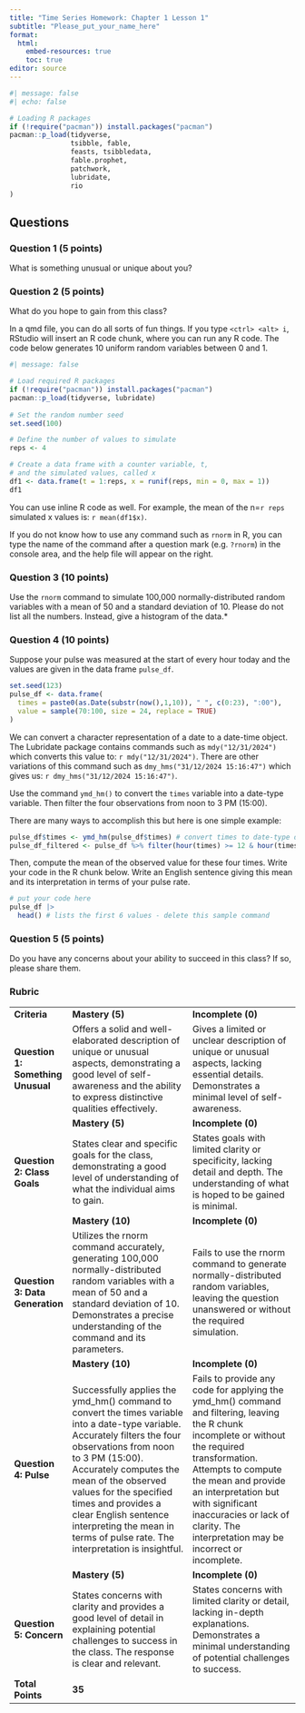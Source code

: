 ---
title: "Time Series Homework: Chapter 1 Lesson 1"
subtitle: "Please_put_your_name_here"
format: 
  html:
    embed-resources: true
    toc: true
editor: source
---

```{r}
#| message: false
#| echo: false

# Loading R packages
if (!require("pacman")) install.packages("pacman")
pacman::p_load(tidyverse, 
               tsibble, fable,
               feasts, tsibbledata,
               fable.prophet,
               patchwork,
               lubridate, 
               rio 
)
```

## Questions

### Question 1 (5 points)

What is something unusual or unique about you?

::: {.callout-note icon="false" title="Answer"}
<!-- Delete this and put your answer here. The three colons mark the end of your answer. -->
:::

### Question 2 (5 points)

What do you hope to gain from this class?

::: {.callout-note icon="false" title="Answer"}
<!-- Delete this and put your answer here. The three colons mark the end of your answer. -->
:::

<!-- The following tip can help you complete Exercise 3 -->

::: {.callout-tip title="Tip for Exercise 3"}
In a qmd file, you can do all sorts of fun things. If you type `<ctrl> <alt> i`, RStudio will insert an R code chunk, where you can run any R code. The code below generates 10 uniform random variables between 0 and 1.

```{r}
#| message: false

# Load required R packages
if (!require("pacman")) install.packages("pacman")
pacman::p_load(tidyverse, lubridate)
               
# Set the random number seed
set.seed(100)

# Define the number of values to simulate
reps <- 4

# Create a data frame with a counter variable, t, 
# and the simulated values, called x
df1 <- data.frame(t = 1:reps, x = runif(reps, min = 0, max = 1))
df1
```

You can use inline R code as well. For example, the mean of the n=`r reps` simulated x values is: `r mean(df1$x)`.

If you do not know how to use any command such as `rnorm` in R, you can type the name of the command after a question mark (e.g. `?rnorm`) in the console area, and the help file will appear on the right.
:::

### Question 3 (10 points)

Use the `rnorm` command to simulate 100,000 normally-distributed random variables with a mean of 50 and a standard deviation of 10. Please do not list all the numbers. Instead, give a histogram of the data.\*

::: {.callout-note icon="false" title="Answer"}
<!-- Delete this and put your answer here. The three colons mark the end of your answer. -->
:::

### Question 4 (10 points)

Suppose your pulse was measured at the start of every hour today and the values are given in the data frame `pulse_df`.

```{r}
set.seed(123)
pulse_df <- data.frame(
  times = paste0(as.Date(substr(now(),1,10)), " ", c(0:23), ":00"),
  value = sample(70:100, size = 24, replace = TRUE)
)
```

We can convert a character representation of a date to a date-time object. The Lubridate package contains commands such as `mdy("12/31/2024")` which converts this value to: `r mdy("12/31/2024")`. There are other variations of this command such as `dmy_hms("31/12/2024 15:16:47")` which gives us: `r dmy_hms("31/12/2024 15:16:47")`.

Use the command `ymd_hm()` to convert the `times` variable into a date-type variable. Then filter the four observations from noon to 3 PM (15:00).

There are many ways to accomplish this but here is one simple example:

```{r message=FALSE}
pulse_df$times <- ymd_hm(pulse_df$times) # convert times to date-type data
pulse_df_filtered <- pulse_df %>% filter(hour(times) >= 12 & hour(times) <= 15) # using the hour() function from lubridate we look at just the hour section of the 'times' variable and then filter to values between 12 and 15
```

Then, compute the mean of the observed value for these four times. Write your code in the R chunk below. Write an English sentence giving this mean and its interpretation in terms of your pulse rate.

::: {.callout-note icon="false" title="Answer"}
```{r}
# put your code here
pulse_df |>
  head() # lists the first 6 values - delete this sample command
```

<!-- Write an English sentence interpreting the mean, which includes an inline R chunk that gives its value. -->
:::

### Question 5 (5 points)

Do you have any concerns about your ability to succeed in this class? If so, please share them.

::: {.callout-note icon="false" title="Answer"}
<!-- Delete this and put your answer here. The three colons mark the end of your answer. -->
:::

### Rubric 

+----------------------------------------+--------------------------------------------------------------------------------------------------------------------------------------------------------------------------------------------------------------------------------------------------------------------------------------------------------------------------------------------------------------------------+------------------------------------------------------------------------------------------------------------------------------------------------------------------------------------------------------------------------------------------------------------------------------------------------------------------------+
| **Criteria**                           | **Mastery (5)**                                                                                                                                                                                                                                                                                                                                                          | **Incomplete (0)**                                                                                                                                                                                                                                                                                                     |
+----------------------------------------+--------------------------------------------------------------------------------------------------------------------------------------------------------------------------------------------------------------------------------------------------------------------------------------------------------------------------------------------------------------------------+------------------------------------------------------------------------------------------------------------------------------------------------------------------------------------------------------------------------------------------------------------------------------------------------------------------------+
| #### **Question 1: Something Unusual** | Offers a solid and well-elaborated description of unique or unusual aspects, demonstrating a good level of self-awareness and the ability to express distinctive qualities effectively.                                                                                                                                                                                  | Gives a limited or unclear description of unique or unusual aspects, lacking essential details. Demonstrates a minimal level of self-awareness.                                                                                                                                                                        |
+----------------------------------------+--------------------------------------------------------------------------------------------------------------------------------------------------------------------------------------------------------------------------------------------------------------------------------------------------------------------------------------------------------------------------+------------------------------------------------------------------------------------------------------------------------------------------------------------------------------------------------------------------------------------------------------------------------------------------------------------------------+
|                                        | **Mastery (5)**                                                                                                                                                                                                                                                                                                                                                          | **Incomplete (0)**                                                                                                                                                                                                                                                                                                     |
+----------------------------------------+--------------------------------------------------------------------------------------------------------------------------------------------------------------------------------------------------------------------------------------------------------------------------------------------------------------------------------------------------------------------------+------------------------------------------------------------------------------------------------------------------------------------------------------------------------------------------------------------------------------------------------------------------------------------------------------------------------+
| #### **Question 2: Class Goals**       | States clear and specific goals for the class, demonstrating a good level of understanding of what the individual aims to gain.                                                                                                                                                                                                                                          | States goals with limited clarity or specificity, lacking detail and depth. The understanding of what is hoped to be gained is minimal.                                                                                                                                                                                |
+----------------------------------------+--------------------------------------------------------------------------------------------------------------------------------------------------------------------------------------------------------------------------------------------------------------------------------------------------------------------------------------------------------------------------+------------------------------------------------------------------------------------------------------------------------------------------------------------------------------------------------------------------------------------------------------------------------------------------------------------------------+
|                                        | **Mastery (10)**                                                                                                                                                                                                                                                                                                                                                         | **Incomplete (0)**                                                                                                                                                                                                                                                                                                     |
+----------------------------------------+--------------------------------------------------------------------------------------------------------------------------------------------------------------------------------------------------------------------------------------------------------------------------------------------------------------------------------------------------------------------------+------------------------------------------------------------------------------------------------------------------------------------------------------------------------------------------------------------------------------------------------------------------------------------------------------------------------+
| #### **Question 3: Data Generation**   | Utilizes the rnorm command accurately, generating 100,000 normally-distributed random variables with a mean of 50 and a standard deviation of 10. Demonstrates a precise understanding of the command and its parameters.                                                                                                                                                | Fails to use the rnorm command to generate normally-distributed random variables, leaving the question unanswered or without the required simulation.                                                                                                                                                                  |
+----------------------------------------+--------------------------------------------------------------------------------------------------------------------------------------------------------------------------------------------------------------------------------------------------------------------------------------------------------------------------------------------------------------------------+------------------------------------------------------------------------------------------------------------------------------------------------------------------------------------------------------------------------------------------------------------------------------------------------------------------------+
|                                        | **Mastery (10)**                                                                                                                                                                                                                                                                                                                                                         | **Incomplete (0)**                                                                                                                                                                                                                                                                                                     |
+----------------------------------------+--------------------------------------------------------------------------------------------------------------------------------------------------------------------------------------------------------------------------------------------------------------------------------------------------------------------------------------------------------------------------+------------------------------------------------------------------------------------------------------------------------------------------------------------------------------------------------------------------------------------------------------------------------------------------------------------------------+
| #### **Question 4: Pulse**             | Successfully applies the ymd_hm() command to convert the times variable into a date-type variable. Accurately filters the four observations from noon to 3 PM (15:00). Accurately computes the mean of the observed values for the specified times and provides a clear English sentence interpreting the mean in terms of pulse rate. The interpretation is insightful. | Fails to provide any code for applying the ymd_hm() command and filtering, leaving the R chunk incomplete or without the required transformation. Attempts to compute the mean and provide an interpretation but with significant inaccuracies or lack of clarity. The interpretation may be incorrect or incomplete.  |
+----------------------------------------+--------------------------------------------------------------------------------------------------------------------------------------------------------------------------------------------------------------------------------------------------------------------------------------------------------------------------------------------------------------------------+------------------------------------------------------------------------------------------------------------------------------------------------------------------------------------------------------------------------------------------------------------------------------------------------------------------------+
|                                        | **Mastery (5)**                                                                                                                                                                                                                                                                                                                                                          | **Incomplete (0)**                                                                                                                                                                                                                                                                                                     |
+----------------------------------------+--------------------------------------------------------------------------------------------------------------------------------------------------------------------------------------------------------------------------------------------------------------------------------------------------------------------------------------------------------------------------+------------------------------------------------------------------------------------------------------------------------------------------------------------------------------------------------------------------------------------------------------------------------------------------------------------------------+
| #### **Question 5: Concern**           | States concerns with clarity and provides a good level of detail in explaining potential challenges to success in the class. The response is clear and relevant.                                                                                                                                                                                                         | States concerns with limited clarity or detail, lacking in-depth explanations. Demonstrates a minimal understanding of potential challenges to success.                                                                                                                                                                |
+----------------------------------------+--------------------------------------------------------------------------------------------------------------------------------------------------------------------------------------------------------------------------------------------------------------------------------------------------------------------------------------------------------------------------+------------------------------------------------------------------------------------------------------------------------------------------------------------------------------------------------------------------------------------------------------------------------------------------------------------------------+
| **Total Points**                       | **35**                                                                                                                                                                                                                                                                                                                                                                   |                                                                                                                                                                                                                                                                                                                        |
+----------------------------------------+--------------------------------------------------------------------------------------------------------------------------------------------------------------------------------------------------------------------------------------------------------------------------------------------------------------------------------------------------------------------------+------------------------------------------------------------------------------------------------------------------------------------------------------------------------------------------------------------------------------------------------------------------------------------------------------------------------+
